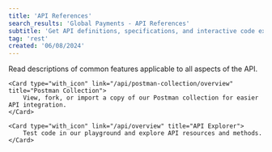 ```yaml
---
title: 'API References'
search_results: 'Global Payments - API References'
subtitle: 'Get API definitions, specifications, and interactive code examples'
tag: 'rest'
created: '06/08/2024'
---
```

<CardsGroup type="with_icon">
      <Card type="with_icon" link="/api/definitions/overview" title="API Definitions">
        Read descriptions of common features applicable to all aspects of the API.
    </Card>
  
    <Card type="with_icon" link="/api/postman-collection/overview" title="Postman Collection">
        View, fork, or import a copy of our Postman collection for easier API integration.
    </Card>
    
    <Card type="with_icon" link="/api/overview" title="API Explorer">
        Test code in our playground and explore API resources and methods.
    </Card>

  
</CardsGroup>
